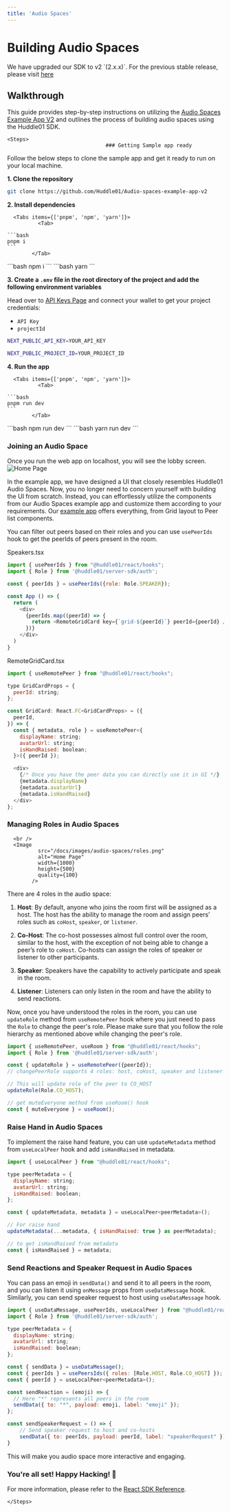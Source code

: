 ```yaml
---
title: 'Audio Spaces'
---
```




# Building Audio Spaces 

<Callout>
  We have upgraded our SDK to v2 `(2.x.x)`. For the previous stable release, please visit <a className="text-bold underline" href="https://legacy.docs.huddle01.com/docs">here</a>
</Callout>

## Walkthrough

This guide provides step-by-step instructions on utilizing the [Audio Spaces Example App V2](https://github.com/Huddle01/Audio-spaces-example-app-v2) and outlines the process of building audio spaces using the Huddle01 SDK.


    <Steps>
                                    ### Getting Sample app ready

Follow the below steps to clone the sample app and get it ready to run on your local machine.

**1. Clone the repository**

```bash
git clone https://github.com/Huddle01/Audio-spaces-example-app-v2
```

**2. Install dependencies**

      <Tabs items={['pnpm', 'npm', 'yarn']}>
              <Tab>
                                                                                                                    ```bash 
    pnpm i  
    ```
            </Tab>
  <Tab>
                      ```bash 
    npm i  
    ```
            </Tab>
  <Tab>
                      ```bash 
    yarn
    ```
            </Tab>
              </Tabs>

**3. Create a `.env` file in the root directory of the project and add the following environment variables**

Head over to [API Keys Page](/api-keys) and connect your wallet to get your project credentials: 
- `API Key`
- `projectId`

```bash
NEXT_PUBLIC_API_KEY=YOUR_API_KEY

NEXT_PUBLIC_PROJECT_ID=YOUR_PROJECT_ID
```

**4. Run the app**

      <Tabs items={['pnpm', 'npm', 'yarn']}>
              <Tab>
                                                                                                                    ```bash 
    pnpm run dev 
    ```
            </Tab>
  <Tab>
                      ```bash 
    npm run dev 
    ```
            </Tab>
  <Tab>
                      ```bash 
    yarn run dev 
    ```
            </Tab>
              </Tabs>

### Joining an Audio Space 
Once you run the web app on localhost, you will see the lobby screen.
      <br />
      <Image
              src="/docs/images/audio-spaces/lobby.png"
              alt="Home Page"
              width={1000}
              height={500}
              quality={100}
            />

In the example app, we have designed a UI that closely resembles Huddle01 Audio Spaces. 
Now, you no longer need to concern yourself with building the UI from scratch. 
Instead, you can effortlessly utilize the components from our Audio Spaces example app and customize them according to your requirements. 
Our [example app](https://github.com/Huddle01/Audio-spaces-example-app-v2) offers everything, from Grid layout to Peer list components.

You can filter out peers based on their roles and you can use `usePeerIds` hook to get the peerIds of peers present in the room.

Speakers.tsx
```js
import { usePeerIds } from "@huddle01/react/hooks";
import { Role } from '@huddle01/server-sdk/auth';

const { peerIds } = usePeerIds({role: Role.SPEAKER});

const App () => {
  return (
    <div> 
      {peerIds.map((peerId) => {
        return <RemoteGridCard key={`grid-${peerId}`} peerId={peerId} />;
      })}
    </div>
  )
}
```

RemoteGridCard.tsx
```js
import { useRemotePeer } from "@huddle01/react/hooks";

type GridCardProps = {
  peerId: string;
};

const GridCard: React.FC<GridCardProps> = ({
  peerId,
}) => {
  const { metadata, role } = useRemotePeer<{
    displayName: string;
    avatarUrl: string;
    isHandRaised: boolean;
  }>({ peerId });

  <div>
    {/* Once you have the peer data you can directly use it in UI */}
    {metadata.displayName}
    {metadata.avatarUrl}
    {metadata.isHandRaised}
  </div>
};
```

### Managing Roles in Audio Spaces
      <br />
      <Image
              src="/docs/images/audio-spaces/roles.png"
              alt="Home Page"
              width={1000}
              height={500}
              quality={100}
            />

There are 4 roles in the audio space:

1. **Host**: By default, anyone who joins the room first will be assigned as a host. The host has the ability to manage the room and assign peers’ roles such as `coHost`, `speaker`, or `listener`.

2. **Co-Host**: The co-host possesses almost full control over the room, similar to the host, with the exception of not being able to change a peer’s role to `coHost`. 
Co-hosts can assign the roles of speaker or listener to other participants.

3. **Speaker**: Speakers have the capability to actively participate and speak in the room.

4. **Listener**: Listeners can only listen in the room and have the ability to send reactions.

Now, once you have understood the roles in the room, you can use `updateRole` method from `useRemotePeer` hook where you just need to pass the `Role` to change the peer's role. 
Please make sure that you follow the role hierarchy as mentioned above while changing the peer's role.

```js
import { useRemotePeer, useRoom } from "@huddle01/react/hooks";
import { Role } from '@huddle01/server-sdk/auth';

const { updateRole } = useRemotePeer({peerId});
// changePeerRole supports 4 roles: host, coHost, speaker and listener

// This will update role of the peer to CO_HOST
updateRole(Role.CO_HOST);

// get muteEveryone method from useRoom() hook
const { muteEveryone } = useRoom();
```
### Raise Hand in Audio Spaces

To implement the raise hand feature, you can use `updateMetadata` method from `useLocalPeer` hook and add `isHandRaised` in metadata. 

```js
import { useLocalPeer } from "@huddle01/react/hooks";

type peerMetadata = {
  displayName: string;
  avatarUrl: string;
  isHandRaised: boolean;
};

const { updateMetadata, metadata } = useLocalPeer<peerMetadata>();

// For raise hand
updateMetadata(...metadata, { isHandRaised: true } as peerMetadata);

// to get isHandRaised from metadata
const { isHandRaised } = metadata;
```

### Send Reactions and Speaker Request in Audio Spaces

You can pass an emoji in `sendData()` and send it to all peers in the room, and you can listen it using `onMessage` props from `useDataMessage` hook. 
Similarly, you can send speaker request to host using `useDataMessage` hook.

```js 
import { useDataMessage, usePeerIds, useLocalPeer } from "@huddle01/react/hooks";
import { Role } from '@huddle01/server-sdk/auth';

type peerMetadata = {
  displayName: string;
  avatarUrl: string;
  isHandRaised: boolean;
};

const { sendData } = useDataMessage();
const { peerIds } = usePeersIds({ roles: [Role.HOST, Role.CO_HOST] });
const { peerId } = useLocalPeer<peerMetadata>();

const sendReaction = (emoji) => {
  // Here "*" represents all peers in the room
  sendData({ to: "*", payload: emoji, label: "emoji" });
};

const sendSpeakerRequest = () => {
    // Send speaker request to host and co-hosts
    sendData({ to: peerIds, payload: peerId, label: "speakerRequest" });
}
```

This will make you audio space more interactive and engaging.

### You're all set! Happy Hacking! 🎉

For more information, please refer to the [React SDK Reference](/React).

    </Steps>
